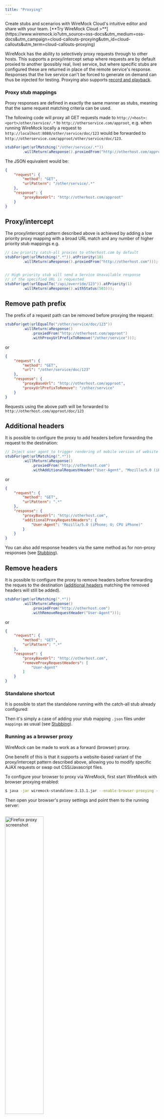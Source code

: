 ```yaml
---
title: "Proxying"
---
```




<CloudCallout title="WireMock Cloud" icon="rocket">
    Create stubs and scenarios with WireMock Cloud's intuitive editor and share with your team.
    [**Try WireMock Cloud >**](https://www.wiremock.io?utm_source=oss-docs&utm_medium=oss-docs&utm_campaign=cloud-callouts-proxying&utm_id=cloud-callouts&utm_term=cloud-callouts-proxying)
</CloudCallout>

WireMock has the ability to selectively proxy requests through to
other hosts. This supports a proxy/intercept setup where requests are by
default proxied to another (possibly real, live) service, but where
specific stubs are configured these are returned in place of the remote
service's response. Responses that the live service can't be forced to
generate on demand can thus be injected for testing. Proxying also
supports [record and playback](../record-playback/).

### Proxy stub mappings

Proxy responses are defined in exactly the same manner as stubs, meaning
that the same request matching criteria can be used.

The following code will proxy all GET requests made to
`http://<host>:<port>/other/service/.*` to
`http://otherservice.com/approot`, e.g. when running WireMock locally a
request to `http://localhost:8080/other/service/doc/123` would be
forwarded to `http://otherservice.com/approot/other/service/doc/123`.

```java
stubFor(get(urlMatching("/other/service/.*"))
        .willReturn(aResponse().proxiedFrom("http://otherhost.com/approot")));
```

The JSON equivalent would be:

```json
{
    "request": {
        "method": "GET",
        "urlPattern": "/other/service/.*"
    },
    "response": {
        "proxyBaseUrl": "http://otherhost.com/approot"
    }
}
```

## Proxy/intercept

The proxy/intercept pattern described above is achieved by adding a low
priority proxy mapping with a broad URL match and any number of higher
priority stub mappings e.g.

```java
// Low priority catch-all proxies to otherhost.com by default
stubFor(get(urlMatching(".*")).atPriority(10)
        .willReturn(aResponse().proxiedFrom("http://otherhost.com")));


// High priority stub will send a Service Unavailable response
// if the specified URL is requested
stubFor(get(urlEqualTo("/api/override/123")).atPriority(1)
        .willReturn(aResponse().withStatus(503)));
```

## Remove path prefix

The prefix of a request path can be removed before proxying the request:

```java
stubFor(get(urlEqualTo("/other/service/doc/123"))
        .willReturn(aResponse()
            .proxiedFrom("http://otherhost.com/approot")
            .withProxyUrlPrefixToRemove("/other/service")));
```

or

```json
{
    "request": {
        "method": "GET",
        "url": "/other/service/doc/123"
    },
    "response": {
        "proxyBaseUrl": "http://otherhost.com/approot",
        "proxyUrlPrefixToRemove": "/other/service"
    }
}
```

Requests using the above path will be forwarded
to `http://otherhost.com/approot/doc/123`

## Additional headers

It is possible to configure the proxy to add headers before forwarding
the request to the destination:

```java
// Inject user agent to trigger rendering of mobile version of website
stubFor(get(urlMatching(".*"))
        .willReturn(aResponse()
            .proxiedFrom("http://otherhost.com")
            .withAdditionalRequestHeader("User-Agent", "Mozilla/5.0 (iPhone; U; CPU iPhone)")));
```

or

```json
{
    "request": {
        "method": "GET",
        "urlPattern": ".*"
    },
    "response": {
        "proxyBaseUrl": "http://otherhost.com",
        "additionalProxyRequestHeaders": {
            "User-Agent": "Mozilla/5.0 (iPhone; U; CPU iPhone)"
        }
    }
}
```

You can also add response headers via the same method as for non-proxy responses (see [Stubbing](../stubbing/)).

## Remove headers

It is possible to configure the proxy to remove headers before forwarding the reques to the destination
([additional headers](#additional-headers) matching the removed headers will still be added).

```java
stubFor(get(urlMatching(".*"))
        .willReturn(aResponse()
            .proxiedFrom("http://otherhost.com")
            .withRemoveRequestHeader("User-Agent")));
```

or

```json
{
    "request": {
        "method": "GET",
        "urlPattern": ".*"
    },
    "response": {
        "proxyBaseUrl": "http://otherhost.com",
        "removeProxyRequestHeaders": [
            "User-Agent"
        ]
    }
}
```

### Standalone shortcut

It is possible to start the standalone running with the catch-all stub
already configured:

Then it's simply a case of adding your stub mapping `.json` files under `mappings` as usual (see [Stubbing](../stubbing/)).

### Running as a browser proxy

WireMock can be made to work as a forward (browser) proxy.

One benefit of this is that it supports a website-based variant of the proxy/intercept pattern described above, allowing
you to modify specific AJAX requests or swap out CSS/Javascript files.

To configure your browser to proxy via WireMock, first start WireMock with browser proxying enabled:

```bash
$ java -jar wiremock-standalone-3.13.1.jar --enable-browser-proxying --port 9999
```

Then open your browser's proxy settings and point them to the running server:

<img src="../../assets/images/firefox-proxy-screenshot.png" alt="Firefox proxy screenshot" style="width: 50%; height: auto; margin-top: 1em;"/>

After that, you can configure stubs as described in [Running Standalone](../standalone/java-jar/#configuring-wiremock-using-the-java-client) and then browse to a website. Any resources fetched whose requests are matched by stubs you have configured will be overridden by the stub's response.

So for instance, say you're visiting
a web page that fetches a user profile via an AJAX call to `/users/12345.json` and you wanted to test how it responded to a server unavailable response. You could create a stub like this and the response from the server would be swapped for a 503 response:

```java
stubFor(get(urlEqualTo("/users/12345.json"))
  .willReturn(aResponse()
  .withStatus(503)));
```

Also, we can enable/disable pass through unmatched requests to the target indicated by the original requests by enabling/disabling proxyPassThrough flag. By default, flag is set to true. 

This flag can be enabled/disabled at startup either by passing CLI option while running jar as described in [Running Standalone](../standalone/java-jar/#command-line-options) or by passing as options in Java client as shown below.

```java
WireMockServer wireMockServer = new WireMockServer(options().proxyPassThrough(false));
```

We can also update this flag without WireMock restart either by using Admin API as described in [API section](../standalone/admin-api-reference/) if we are running as standalone or by updating the global settings in Java client.

Json payload to update via admin API
```json
{
  ...
  "proxyPassThrough": false
}
```

```java
WireMock.updateSettings(WireMock.getSettings().copy().proxyPassThrough(false).build());
```

#### Browser proxying of HTTPS

WireMock allows forward proxying, stubbing & recording of HTTPS traffic.

This happens automatically when browser proxying is enabled.

_We strongly recommend using WireMock over HTTP to proxy HTTPS_; there are no associated security concerns, and proxying HTTPS over HTTPS is poorly supported by many clients.

Note that when clients / operating systems distinguish between HTTP & HTTPS proxies they are often referring to the scheme of the target server, not the scheme the proxy server is listening on.

##### Getting your client to trust the certificate presented by WireMock

Normally when proxying HTTPS the proxy creates a TCP tunnel between the client and the target server, so the HTTPS session is between the client and the target server.
While the proxy passes the bytes back and forward, it cannot understand them because there is end-to-end encryption between the client and the target.

WireMock needs to decrypt the traffic in order to record or replace it with stubs.
Consequently, there have to be two separate HTTPS sessions - one between WireMock and the target server, and one between the client and WireMock.
This means that when you request https://www.example.com proxied via WireMock the HTTPS certificate will be presented by WireMock, not www.example.com.
Inevitably it cannot be trusted by default - otherwise no internet traffic would be secure.

WireMock uses a root Certificate Authority private key to sign a certificate for each host that it proxies.
By default, WireMock will use a CA key store at `$HOME/.wiremock/ca-keystore.jks`.
If this key store does not exist, WireMock will generate it with a new secure private key which should be entirely private to the system on which WireMock is running.
You can provide a key store containing such a private key & certificate yourself using the `--ca-keystore`, `--ca-keystore-password` & `--ca-keystore-type` options.

> See [this script](https://github.com/tomakehurst/wiremock/blob/master/scripts/create-ca-keystore.sh)
> for an example of how to build a key & valid self-signed root certificate called
> ca-cert.crt already imported into a keystore called ca-cert.jks.

This CA certificate can be downloaded from WireMock: [http://localhost:8080/\_\_admin/certs/wiremock-ca.crt](http://localhost:8080/__admin/certs/wiremock-ca.crt).
There's a link to the certificate on the recorder UI page at [http://localhost:8080/\_\_admin/recorder](http://localhost:8080/__admin/recorder).
Trusting this certificate will trust all certificates generated by it, allowing you to browse without client warnings.

> On OS/X a certificate can be trusted by dragging ca-cert.crt onto Keychain Access,
> double clicking on the certificate and setting SSL to "always trust".

A few caveats:

-   This depends on internal sun classes; it works with OpenJDK 1.8 -> 14, but may
    stop working in future versions or on other runtimes
-   It's your responsibility to keep the private key & keystore secure - if you
    add it to your trusted certs then anyone getting hold of it could potentially
    get access to any service you use on the web.

##### Trusting targets with invalid HTTPS certificates

For convenience when acting as a _reverse_ proxy WireMock ignores HTTPS certificate problems from the target such as untrusted certificates or incorrect hostnames on the certificate.
When browser proxying, however, it is normal to proxy all traffic, often for the entire operating system.
This would present a substantial security risk, so by default WireMock will verify the target certificates when browser proxying.
You can trust specific hosts as follows:

```bash
$ java -jar wiremock-standalone-3.13.1.jar --enable-browser-proxying --trust-proxy-target localhost --trust-proxy-target dev.mycorp.com
```

or if you're not interested in security you can trust all hosts:

```bash
$ java -jar wiremock-standalone-3.13.1.jar --enable-browser-proxying --trust-all-proxy-targets
```

Additional trusted public certificates can also be added to the keystore
specified via the `--https-truststore`, and WireMock will then trust them without
needing the `--trust-proxy-target` parameter (so long as they match the
requested host).

##### Proxying HTTPS on the HTTPS endpoint

The only use case we can think of for this is if you are using WireMock to test
a generic HTTPS client, and want that HTTPS client to support proxying HTTPS over
HTTPS. It has several problems. However, if you really must, there is limited support
for doing so.

Please be aware that many clients do not work very well with this
configuration. For instance:

Postman seems not to cope with an HTTPS proxy even to proxy HTTP traffic.

Older versions of curl fail trying to do the CONNECT call because they try to do so
over HTTP/2 (newer versions only offer HTTP/1.1 for the CONNECT call). At time
of writing it works using `curl 7.64.1 (x86_64-apple-darwin19.0) libcurl/7.64.1 (SecureTransport) LibreSSL/2.8.3 zlib/1.2.11 nghttp2/1.39.2` as so:

```bash
curl --proxy-insecure -x https://localhost:8443 -k 'https://www.example.com/'
```

You can force HTTP/1.1 in curl as so:

```bash
curl --http1.1 --proxy-insecure -x https://localhost:8443 -k 'https://www.example.com/'
```

Please check your client's behaviour proxying via another https proxy such as
https://hub.docker.com/r/wernight/spdyproxy to see if it is a client problem before asking for help:

```bash
docker run --rm -it -p 44300:44300 wernight/spdyproxy
curl --proxy-insecure -x https://localhost:44300 -k 'https://www.example.com/'
```

##### Security concerns

Acting as a man in the middle for HTTPS traffic has to be done at your own risk.
Whilst best efforts have been taken to reduce your risk, you should be aware you are granting WireMock unencrypted access to all HTTPS traffic proxied via WireMock,
and that as part of its normal operation WireMock may store that traffic, in memory or on the file system, or print it to the console.
If you choose to trust the root CA certificate WireMock is using, or you choose to bypass HTTPS verification for some or all target servers,
you should understand the risk involved.

### Proxying via another proxy server

If you're inside a network that only permits HTTP traffic out to the
internet via an opaque proxy you might wish to set up proxy mappings
that route via this server. This can be configured programmatically by
passing a configuration object to the constructor of `WireMockServer` or
the JUnit rules like this:

```java
WireMockServer wireMockServer = new WireMockServer(options()
  .proxyVia("proxy.mycorp.com", 8080)
);
```

### Proxying to a target server that requires client certificate authentication

WireMock's proxy client will send a client certificate if the target
service requires it and a trust store containing the certificate is
configured:

```java
@Rule
public WireMockRule wireMockRule = new WireMockRule(wireMockConfig()
    .trustStorePath("/path/to/truststore.jks")
    .trustStorePassword("mostsecret")); // Defaults to "password" if omitted
```

See [Running as a Standalone Process](../standalone/) for command line equivalent.
